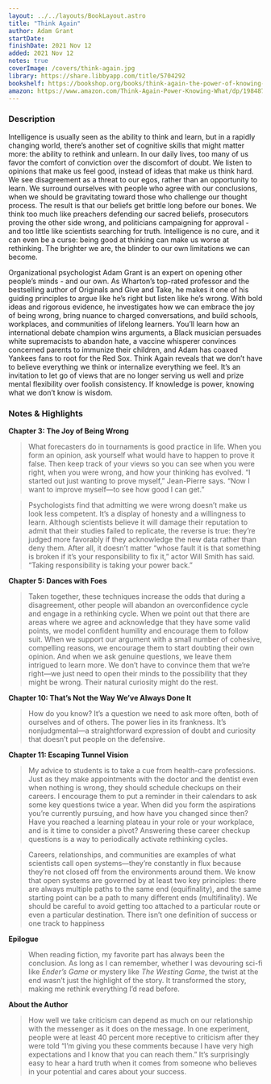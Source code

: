 ```yaml
---
layout: ../../layouts/BookLayout.astro
title: "Think Again"
author: Adam Grant
startDate:
finishDate: 2021 Nov 12
added: 2021 Nov 12
notes: true
coverImage: /covers/think-again.jpg
library: https://share.libbyapp.com/title/5704292
bookshelf: https://bookshop.org/books/think-again-the-power-of-knowing-what-you-don-t-know-9781984878106/9781984878106
amazon: https://www.amazon.com/Think-Again-Power-Knowing-What/dp/1984878107/
---
```


<ReadingTime
  startDate  = {frontmatter.startDate}
  finishDate = {frontmatter.finishDate}
/>

### Description
Intelligence is usually seen as the ability to think and learn, but in a rapidly changing world, there’s another set of cognitive skills that might matter more: the ability to rethink and unlearn. In our daily lives, too many of us favor the comfort of conviction over the discomfort of doubt. We listen to opinions that make us feel good, instead of ideas that make us think hard. We see disagreement as a threat to our egos, rather than an opportunity to learn. We surround ourselves with people who agree with our conclusions, when we should be gravitating toward those who challenge our thought process. The result is that our beliefs get brittle long before our bones. We think too much like preachers defending our sacred beliefs, prosecutors proving the other side wrong, and politicians campaigning for approval - and too little like scientists searching for truth. Intelligence is no cure, and it can even be a curse: being good at thinking can make us worse at rethinking. The brighter we are, the blinder to our own limitations we can become.

Organizational psychologist Adam Grant is an expert on opening other people’s minds - and our own. As Wharton’s top-rated professor and the bestselling author of Originals and Give and Take, he makes it one of his guiding principles to argue like he’s right but listen like he’s wrong. With bold ideas and rigorous evidence, he investigates how we can embrace the joy of being wrong, bring nuance to charged conversations, and build schools, workplaces, and communities of lifelong learners. You’ll learn how an international debate champion wins arguments, a Black musician persuades white supremacists to abandon hate, a vaccine whisperer convinces concerned parents to immunize their children, and Adam has coaxed Yankees fans to root for the Red Sox. Think Again reveals that we don’t have to believe everything we think or internalize everything we feel. It’s an invitation to let go of views that are no longer serving us well and prize mental flexibility over foolish consistency. If knowledge is power, knowing what we don’t know is wisdom.

### Notes & Highlights
**Chapter 3: The Joy of Being Wrong**
> What forecasters do in tournaments is good practice in life. When you form an opinion, ask yourself what would have to happen to prove it false. Then keep track of your views so you can see when you were right, when you were wrong, and how your thinking has evolved. “I started out just wanting to prove myself,” Jean-Pierre says. “Now I want to improve myself—to see how good I can get.”

> Psychologists find that admitting we were wrong doesn’t make us look less competent. It’s a display of honesty and a willingness to learn. Although scientists believe it will damage their reputation to admit that their studies failed to replicate, the reverse is true: they’re judged more favorably if they acknowledge the new data rather than deny them. After all, it doesn’t matter “whose fault it is that something is broken if it’s your responsibility to fix it,” actor Will Smith has said. “Taking responsibility is taking your power back.”

**Chapter 5: Dances with Foes**
> Taken together, these techniques increase the odds that during a disagreement, other people will abandon an overconfidence cycle and engage in a rethinking cycle. When we point out that there are areas where we agree and acknowledge that they have some valid points, we model confident humility and encourage them to follow suit. When we support our argument with a small number of cohesive, compelling reasons, we encourage them to start doubting their own opinion. And when we ask genuine questions, we leave them intrigued to learn more. We don’t have to convince them that we’re right—we just need to open their minds to the possibility that they might be wrong. Their natural curiosity might do the rest.

**Chapter 10: That’s Not the Way We’ve Always Done It**
> How do you know? It’s a question we need to ask more often, both of ourselves and of others. The power lies in its frankness. It’s nonjudgmental—a straightforward expression of doubt and curiosity that doesn’t put people on the defensive.

**Chapter 11: Escaping Tunnel Vision**
> My advice to students is to take a cue from health-care professions. Just as they make appointments with the doctor and the dentist even when nothing is wrong, they should schedule checkups on their careers. I encourage them to put a reminder in their calendars to ask some key questions twice a year. When did you form the aspirations you’re currently pursuing, and how have you changed since then? Have you reached a learning plateau in your role or your workplace, and is it time to consider a pivot? Answering these career checkup questions is a way to periodically activate rethinking cycles.

> Careers, relationships, and communities are examples of what scientists call open systems—they’re constantly in flux because they’re not closed off from the environments around them. We know that open systems are governed by at least two key principles: there are always multiple paths to the same end (equifinality), and the same starting point can be a path to many different ends (multifinality). We should be careful to avoid getting too attached to a particular route or even a particular destination. There isn’t one definition of success or one track to happiness

**Epilogue**
> When reading fiction, my favorite part has always been the conclusion. As long as I can remember, whether I was devouring sci-fi like *Ender’s Game* or mystery like *The Westing Game*, the twist at the end wasn’t just the highlight of the story. It transformed the story, making me rethink everything I’d read before.

**About the Author**
> How well we take criticism can depend as much on our relationship with the messenger as it does on the message. In one experiment, people were at least 40 percent more receptive to criticism after they were told “I’m giving you these comments because I have very high expectations and I know that you can reach them.” It’s surprisingly easy to hear a hard truth when it comes from someone who believes in your potential and cares about your success.

<BuyBook
  library   = {frontmatter.library}
  bookshelf = {frontmatter.bookshelf}
  amazon    = {frontmatter.amazon}
/>
